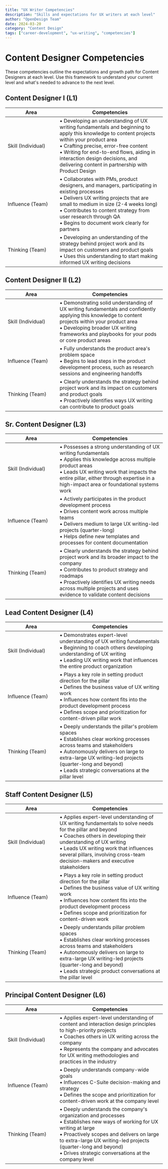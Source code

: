 ```yaml
---
title: "UX Writer Competencies"
description: "Skills and expectations for UX writers at each level"
author: "OpenDesign Team"
date: 2024-03-20
category: "Content Design"
tags: ["career-development", "ux-writing", "competencies"]
---
```


# Content Designer Competencies

<div class="bg-[#f6f8fa] border border-[#e5e7eb] rounded-lg p-6 my-8">
  <p class="text-[17px] leading-7 text-[#1a1f36]">
    These competencies outline the expectations and growth path for Content Designers at each level. Use this framework to understand your current level and what's needed to advance to the next level.
  </p>
</div>

## Content Designer I (L1)

<div class="competencies-table">
<table>
<thead>
<tr>
<th style="width: 150px;">Area</th>
<th>Competencies</th>
</tr>
</thead>
<tbody>
<tr>
<td>Skill (Individual)</td>
<td>• Developing an understanding of UX writing fundamentals and beginning to apply this knowledge to content projects within your product area<br />• Crafting precise, error-free content<br />• Writing for end-to-end flows, aiding in interaction design decisions, and delivering content in partnership with Product Design</td>
</tr>
<tr>
<td>Influence (Team)</td>
<td>• Collaborates with PMs, product designers, and managers, participating in existing processes<br />• Delivers UX writing projects that are small to medium in size (2-4 weeks long)<br />• Contributes to content strategy from user research through QA<br />• Begins to document work clearly for partners</td>
</tr>
<tr>
<td>Thinking (Team)</td>
<td>• Developing an understanding of the strategy behind project work and its impact on customers and product goals<br />• Uses this understanding to start making informed UX writing decisions</td>
</tr>
</tbody>
</table>
</div>

## Content Designer II (L2)

<div class="competencies-table">
<table>
<thead>
<tr>
<th style="width: 150px;">Area</th>
<th>Competencies</th>
</tr>
</thead>
<tbody>
<tr>
<td>Skill (Individual)</td>
<td>• Demonstrating solid understanding of UX writing fundamentals and confidently applying this knowledge to content projects within your product area<br />• Developing broader UX writing frameworks and playbooks for your pods or core product areas</td>
</tr>
<tr>
<td>Influence (Team)</td>
<td>• Fully understands the product area's problem space<br />• Begins to lead steps in the product development process, such as research sessions and engineering handoffs</td>
</tr>
<tr>
<td>Thinking (Team)</td>
<td>• Clearly understands the strategy behind project work and its impact on customers and product goals<br />• Proactively identifies ways UX writing can contribute to product goals</td>
</tr>
</tbody>
</table>
</div>

## Sr. Content Designer (L3)

<div class="competencies-table">
<table>
<thead>
<tr>
<th style="width: 150px;">Area</th>
<th>Competencies</th>
</tr>
</thead>
<tbody>
<tr>
<td>Skill (Individual)</td>
<td>• Possesses a strong understanding of UX writing fundamentals<br />• Applies this knowledge across multiple product areas<br />• Leads UX writing work that impacts the entire pillar, either through expertise in a high-impact area or foundational systems work</td>
</tr>
<tr>
<td>Influence (Team)</td>
<td>• Actively participates in the product development process<br />• Drives content work across multiple teams<br />• Delivers medium to large UX writing-led projects (quarter-long)<br />• Helps define new templates and processes for content documentation</td>
</tr>
<tr>
<td>Thinking (Team)</td>
<td>• Clearly understands the strategy behind project work and its broader impact to the company<br />• Contributes to product strategy and roadmaps<br />• Proactively identifies UX writing needs across multiple projects and uses evidence to validate content decisions</td>
</tr>
</tbody>
</table>
</div>

## Lead Content Designer (L4)

<div class="competencies-table">
<table>
<thead>
<tr>
<th style="width: 150px;">Area</th>
<th>Competencies</th>
</tr>
</thead>
<tbody>
<tr>
<td>Skill (Individual)</td>
<td>• Demonstrates expert-level understanding of UX writing fundamentals<br />• Beginning to coach others developing understanding of UX writing<br />• Leading UX writing work that influences the entire product organization</td>
</tr>
<tr>
<td>Influence (Team)</td>
<td>• Plays a key role in setting product direction for the pillar<br />• Defines the business value of UX writing work<br />• Influences how content fits into the product development process<br />• Defines scope and prioritization for content-driven pillar work</td>
</tr>
<tr>
<td>Thinking (Team)</td>
<td>• Deeply understands the pillar's problem spaces<br />• Establishes clear working processes across teams and stakeholders<br />• Autonomously delivers on large to extra-large UX writing-led projects (quarter-long and beyond)<br />• Leads strategic conversations at the pillar level</td>
</tr>
</tbody>
</table>
</div>

## Staff Content Designer (L5)

<div class="competencies-table">
<table>
<thead>
<tr>
<th style="width: 150px;">Area</th>
<th>Competencies</th>
</tr>
</thead>
<tbody>
<tr>
<td>Skill (Individual)</td>
<td>• Applies expert-level understanding of UX writing fundamentals to solve needs for the pillar and beyond<br />• Coaches others in developing their understanding of UX writing<br />• Leads UX writing work that influences several pillars, involving cross-team decision-makers and executive stakeholders</td>
</tr>
<tr>
<td>Influence (Team)</td>
<td>• Plays a key role in setting product direction for the pillar<br />• Defines the business value of UX writing work<br />• Influences how content fits into the product development process<br />• Defines scope and prioritization for content-driven work</td>
</tr>
<tr>
<td>Thinking (Team)</td>
<td>• Deeply understands pillar problem spaces<br />• Establishes clear working processes across teams and stakeholders<br />• Autonomously delivers on large to extra-large UX writing-led projects (quarter-long and beyond)<br />• Leads strategic product conversations at the pillar level</td>
</tr>
</tbody>
</table>
</div>

## Principal Content Designer (L6)

<div class="competencies-table">
<table>
<thead>
<tr>
<th style="width: 150px;">Area</th>
<th>Competencies</th>
</tr>
</thead>
<tbody>
<tr>
<td>Skill (Individual)</td>
<td>• Applies expert-level understanding of content and interaction design principles to high-priority projects<br />• Coaches others in UX writing across the company<br />• Represents the company and advocates for UX writing methodologies and practices in the industry</td>
</tr>
<tr>
<td>Influence (Team)</td>
<td>• Deeply understands company-wide goals<br />• Influences C-Suite decision-making and strategy<br />• Defines the scope and prioritization for content-driven work at the company level</td>
</tr>
<tr>
<td>Thinking (Team)</td>
<td>• Deeply understands the company's organization and processes<br />• Establishes new ways of working for UX writing at large<br />• Proactively scopes and delivers on large to extra-large UX writing-led projects (quarter-long and beyond)<br />• Drives strategic conversations at the company level</td>
</tr>
</tbody>
</table>
</div>